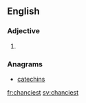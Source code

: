 ==English==

===Adjective===
{{head|en}}

# {{en-superlative of|chancy}}

===Anagrams===
* [[catechins#English|catechins]]

[[fr:chanciest]]
[[sv:chanciest]]